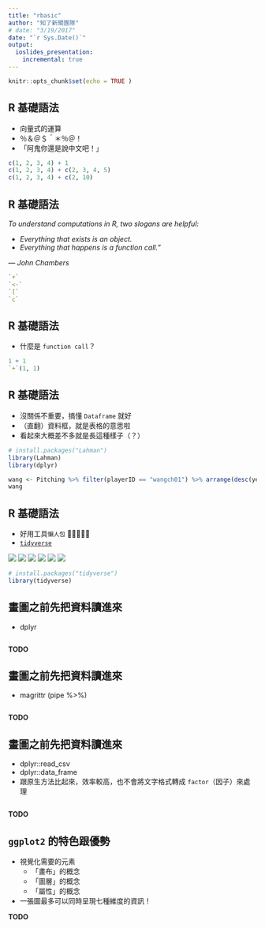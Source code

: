 ```yaml
---
title: "rbasic"
author: "知了新聞團隊"
# date: "3/19/2017"
date: "`r Sys.Date()`"
output:
  ioslides_presentation:
    incremental: true
---
```


```r
knitr::opts_chunk$set(echo = TRUE )
```

## R 基礎語法 {.build}

- 向量式的運算
- ％＆＠＄＾＊％＠！
- 「阿鬼你還是說中文吧！」
```r
c(1, 2, 3, 4) + 1
c(1, 2, 3, 4) + c(2, 3, 4, 5)
c(1, 2, 3, 4) + c(2, 10)
```

## R 基礎語法 {.build}

*To understand computations in R, two slogans are helpful:*

- *Everything that exists is an object.*
- *Everything that happens is a function call."*

*— John Chambers*

<div class="columns-2">

```r
`+`
`<-`
`[`
`c`
```

</div>

## R 基礎語法 {.build}

- 什麼是 `function call`？
```r
1 + 1
`+`(1, 1)
```

## R 基礎語法 {.build}

- 沒關係不重要，搞懂 `Dataframe` 就好
- （直翻）資料框，就是表格的意思啦
- 看起來大概差不多就是長這種樣子（？）
```r
# install.packages("Lahman")
library(Lahman)
library(dplyr)
```

```r
wang <- Pitching %>% filter(playerID == "wangch01") %>% arrange(desc(yearID))
wang
```

## R 基礎語法 {.build}

- 好用工具`懶人包` 🎒👝👛👜💼 
- [`tidyverse`](http://tidyverse.org/)

![](http://forcats.tidyverse.org/logo.png)
![](http://ggplot2.tidyverse.org/logo.png)
![](http://haven.tidyverse.org/logo.png)
![](http://readr.tidyverse.org/logo.png)
![](http://stringr.tidyverse.org/logo.png)
![](http://tidyr.tidyverse.org/logo.png)
```r
# install.packages("tidyverse")
library(tidyverse)
```

## 畫圖之前先把資料讀進來 {.build}

- dplyr
```r
```

**TODO**

## 畫圖之前先把資料讀進來 {.build}

- magrittr (pipe %>%)
```r
```

**TODO**

## 畫圖之前先把資料讀進來 {.build}

- dplyr::read_csv
- dplyr::data_frame
- 跟原生方法比起來，效率較高，也不會將文字格式轉成 `factor`（因子）來處理
```r
```

**TODO**

## `ggplot2` 的特色跟優勢 {.build}

- 視覺化需要的元素
  + 「畫布」的概念
  + 「圖層」的概念
  + 「屬性」的概念
- 一張圖最多可以同時呈現七種維度的資訊！

**TODO**
